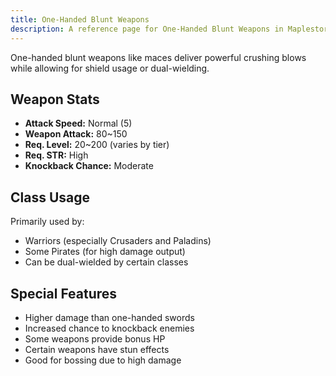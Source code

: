 ```yaml
---
title: One-Handed Blunt Weapons
description: A reference page for One-Handed Blunt Weapons in Maplestory, including stats, usage, and benefits.
---
```


One-handed blunt weapons like maces deliver powerful crushing blows while allowing for shield usage or dual-wielding.

## Weapon Stats

* **Attack Speed:** Normal (5)
* **Weapon Attack:** 80~150
* **Req. Level:** 20~200 (varies by tier)
* **Req. STR:** High
* **Knockback Chance:** Moderate

## Class Usage

Primarily used by:
* Warriors (especially Crusaders and Paladins)
* Some Pirates (for high damage output)
* Can be dual-wielded by certain classes

## Special Features

* Higher damage than one-handed swords
* Increased chance to knockback enemies
* Some weapons provide bonus HP
* Certain weapons have stun effects
* Good for bossing due to high damage